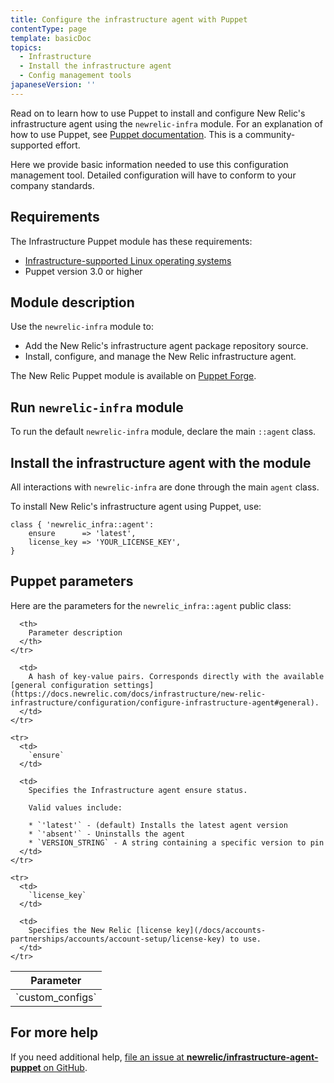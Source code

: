 ```yaml
---
title: Configure the infrastructure agent with Puppet
contentType: page
template: basicDoc
topics:
  - Infrastructure
  - Install the infrastructure agent
  - Config management tools
japaneseVersion: ''
---
```


Read on to learn how to use Puppet to install and configure New Relic's infrastructure agent using the `newrelic-infra` module. For an explanation of how to use Puppet, see [Puppet documentation](https://docs.puppet.com). This is a community-supported effort.

Here we provide basic information needed to use this configuration management tool. Detailed configuration will have to conform to your company standards.

## Requirements

The Infrastructure Puppet module has these requirements:

* [Infrastructure-supported Linux operating systems](/docs/infrastructure-compatibility-requirements#operating-systems)
* Puppet version 3.0 or higher

## Module description

Use the `newrelic-infra` module to:

* Add the New Relic's infrastructure agent package repository source.
* Install, configure, and manage the New Relic infrastructure agent.

The New Relic Puppet module is available on [Puppet Forge](https://forge.puppet.com/newrelic/newrelic_infra).

## Run `newrelic-infra` module

To run the default `newrelic-infra` module, declare the main `::agent` class.

## Install the infrastructure agent with the module

All interactions with `newrelic-infra` are done through the main `agent` class.

To install New Relic's infrastructure agent using Puppet, use:

```
class { 'newrelic_infra::agent':
    ensure      => 'latest',
    license_key => 'YOUR_LICENSE_KEY',
}
```

## Puppet parameters

Here are the parameters for the `newrelic_infra::agent` public class:

<Table>
  <thead>
    <tr>
      <th style={{ width: "200px" }}>
        Parameter
      </th>

      <th>
        Parameter description
      </th>
    </tr>
  </thead>

  <tbody>
    <tr>
      <td>
        `custom_configs`
      </td>

      <td>
        A hash of key-value pairs. Corresponds directly with the available [general configuration settings](https://docs.newrelic.com/docs/infrastructure/new-relic-infrastructure/configuration/configure-infrastructure-agent#general).
      </td>
    </tr>

    <tr>
      <td>
        `ensure`
      </td>

      <td>
        Specifies the Infrastructure agent ensure status.

        Valid values include:

        * `'latest'` - (default) Installs the latest agent version
        * `'absent'` - Uninstalls the agent
        * `VERSION_STRING` - A string containing a specific version to pin
      </td>
    </tr>

    <tr>
      <td>
        `license_key`
      </td>

      <td>
        Specifies the New Relic [license key](/docs/accounts-partnerships/accounts/account-setup/license-key) to use.
      </td>
    </tr>
  </tbody>
</Table>

## For more help

If you need additional help, [file an issue at **newrelic/infrastructure-agent-puppet** on GitHub](https://github.com/newrelic/infrastructure-agent-puppet/issues).
